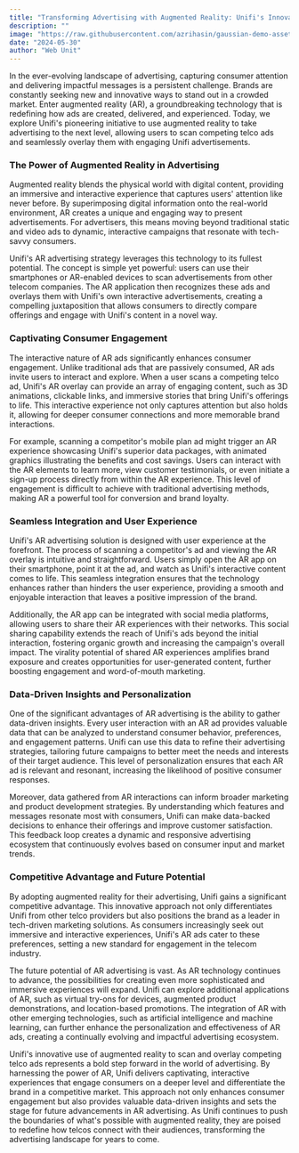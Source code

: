 ```yaml
---
title: "Transforming Advertising with Augmented Reality: Unifi's Innovative Approach to Telco Ads"
description: ""
image: "https://raw.githubusercontent.com/azrihasin/gaussian-demo-assets/refs/heads/main/angular-web-template-intro.jpg"
date: "2024-05-30"
author: "Web Unit"
---
```


In the ever-evolving landscape of advertising, capturing consumer attention and delivering impactful messages is a persistent challenge. Brands are constantly seeking new and innovative ways to stand out in a crowded market. Enter augmented reality (AR), a groundbreaking technology that is redefining how ads are created, delivered, and experienced. Today, we explore Unifi's pioneering initiative to use augmented reality to take advertising to the next level, allowing users to scan competing telco ads and seamlessly overlay them with engaging Unifi advertisements.

### The Power of Augmented Reality in Advertising

Augmented reality blends the physical world with digital content, providing an immersive and interactive experience that captures users' attention like never before. By superimposing digital information onto the real-world environment, AR creates a unique and engaging way to present advertisements. For advertisers, this means moving beyond traditional static and video ads to dynamic, interactive campaigns that resonate with tech-savvy consumers.

Unifi's AR advertising strategy leverages this technology to its fullest potential. The concept is simple yet powerful: users can use their smartphones or AR-enabled devices to scan advertisements from other telecom companies. The AR application then recognizes these ads and overlays them with Unifi's own interactive advertisements, creating a compelling juxtaposition that allows consumers to directly compare offerings and engage with Unifi's content in a novel way.

### Captivating Consumer Engagement

The interactive nature of AR ads significantly enhances consumer engagement. Unlike traditional ads that are passively consumed, AR ads invite users to interact and explore. When a user scans a competing telco ad, Unifi's AR overlay can provide an array of engaging content, such as 3D animations, clickable links, and immersive stories that bring Unifi's offerings to life. This interactive experience not only captures attention but also holds it, allowing for deeper consumer connections and more memorable brand interactions.

For example, scanning a competitor's mobile plan ad might trigger an AR experience showcasing Unifi's superior data packages, with animated graphics illustrating the benefits and cost savings. Users can interact with the AR elements to learn more, view customer testimonials, or even initiate a sign-up process directly from within the AR experience. This level of engagement is difficult to achieve with traditional advertising methods, making AR a powerful tool for conversion and brand loyalty.

### Seamless Integration and User Experience

Unifi's AR advertising solution is designed with user experience at the forefront. The process of scanning a competitor's ad and viewing the AR overlay is intuitive and straightforward. Users simply open the AR app on their smartphone, point it at the ad, and watch as Unifi's interactive content comes to life. This seamless integration ensures that the technology enhances rather than hinders the user experience, providing a smooth and enjoyable interaction that leaves a positive impression of the brand.

Additionally, the AR app can be integrated with social media platforms, allowing users to share their AR experiences with their networks. This social sharing capability extends the reach of Unifi's ads beyond the initial interaction, fostering organic growth and increasing the campaign's overall impact. The virality potential of shared AR experiences amplifies brand exposure and creates opportunities for user-generated content, further boosting engagement and word-of-mouth marketing.

### Data-Driven Insights and Personalization

One of the significant advantages of AR advertising is the ability to gather data-driven insights. Every user interaction with an AR ad provides valuable data that can be analyzed to understand consumer behavior, preferences, and engagement patterns. Unifi can use this data to refine their advertising strategies, tailoring future campaigns to better meet the needs and interests of their target audience. This level of personalization ensures that each AR ad is relevant and resonant, increasing the likelihood of positive consumer responses.

Moreover, data gathered from AR interactions can inform broader marketing and product development strategies. By understanding which features and messages resonate most with consumers, Unifi can make data-backed decisions to enhance their offerings and improve customer satisfaction. This feedback loop creates a dynamic and responsive advertising ecosystem that continuously evolves based on consumer input and market trends.

### Competitive Advantage and Future Potential

By adopting augmented reality for their advertising, Unifi gains a significant competitive advantage. This innovative approach not only differentiates Unifi from other telco providers but also positions the brand as a leader in tech-driven marketing solutions. As consumers increasingly seek out immersive and interactive experiences, Unifi's AR ads cater to these preferences, setting a new standard for engagement in the telecom industry.

The future potential of AR advertising is vast. As AR technology continues to advance, the possibilities for creating even more sophisticated and immersive experiences will expand. Unifi can explore additional applications of AR, such as virtual try-ons for devices, augmented product demonstrations, and location-based promotions. The integration of AR with other emerging technologies, such as artificial intelligence and machine learning, can further enhance the personalization and effectiveness of AR ads, creating a continually evolving and impactful advertising ecosystem.

Unifi's innovative use of augmented reality to scan and overlay competing telco ads represents a bold step forward in the world of advertising. By harnessing the power of AR, Unifi delivers captivating, interactive experiences that engage consumers on a deeper level and differentiate the brand in a competitive market. This approach not only enhances consumer engagement but also provides valuable data-driven insights and sets the stage for future advancements in AR advertising. As Unifi continues to push the boundaries of what's possible with augmented reality, they are poised to redefine how telcos connect with their audiences, transforming the advertising landscape for years to come.
